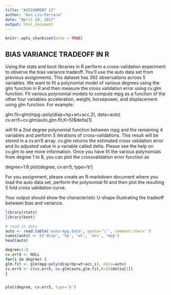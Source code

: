 ---
title: "ASSIGNMENT 12"
author: "Ann Liu-Ferrara"
date: "April 19, 2017"
output: html_document
---

```{r setup, include=FALSE}
knitr::opts_chunk$set(echo = TRUE)
```

## BIAS VARIANCE TRADEOFF IN R

Using the stats and boot libraries in R perform a cross-validation experiment to observe the bias variance tradeoff. You'll use the auto data set from previous assignments. This dataset has 392 observations across 5 variables. We want to fit a polynomial model of various degrees using the glm function in R and then measure the cross validation error using cv.glm function.
Fit various polynomial models to compute mpg as a function of the other four variables acceleration, weight, horsepower, and displacement using glm function. For example: 

glm.fit=glm(mpg~poly(disp+hp+wt+acc,2), data=auto)
cv.err5=cv.glm(auto,glm.fit,K=5)$delta[1]

will fit a 2nd degree polynomial function between mpg and the remaining 4 variables and perform 5 iterations of cross-validations. This result will be stored in a cv.err5 array. cv.glm returns the estimated cross validation error and its adjusted value in a variable
called delta. Please see the help on cv.glm to see more information.
Once you have fit the various polynomials from degree 1 to 8, you can plot the crossvalidation error function as

degree=1:8
plot(degree, cv.err5, type='b')

For you assignment, please create an R-markdown document where you load the auto data set, perform the polynomial fit and then plot the resulting 5 fold cross validation curve.

Your output should show the characteristic U-shape illustrating the tradeoff between bias and variance.

```{r echo = TRUE}
library(stats)
library(boot)

# read in data
auto <- read.table('auto-mpg.data', quote='\'', comment.char='')
names(auto) <- c('disp', 'hp', 'wt', 'acc', 'mpg')
head(auto)

degree=1:8
cv.err5 <- NULL
for(i in degree) {
glm.fit <- glm(mpg~poly(disp+hp+wt+acc,i), data=auto)
cv.err5 <- c(cv.err5, cv.glm(auto,glm.fit,K=5)$delta[1])
}


plot(degree, cv.err5, type='b')

```

